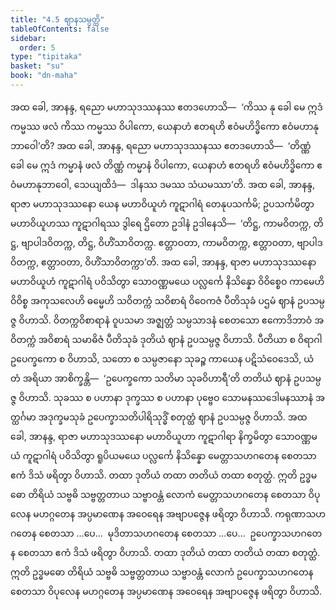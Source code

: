 ```yaml
---
title: "4.5 ဈာနသမ္ပတ္တိ"
tableOfContents: false
sidebar:
  order: 5
type: "tipitaka"
basket: "su"
book: "dn-maha"
---
```



<DynamicBreadcrumb />

<Division number="260" book="dn-maha">

<Paragraph number="575" book="dn-maha">
အထ ခေါ, အာနန္ဒ, ရညော မဟာသုဒဿနဿ ဧတဒဟောသိ—  ‘ကိဿ နု ခေါ မေ ဣဒံ ကမ္မဿ ဖလံ ကိဿ ကမ္မဿ ဝိပါကော, ယေနာဟံ ဧတရဟိ ဧဝံမဟိဒ္ဓိကော ဧဝံမဟာနုဘာဝေါ’တိ? အထ ခေါ, အာနန္ဒ, ရညော မဟာသုဒဿနဿ ဧတဒဟောသိ—  ‘တိဏ္ဏံ ခေါ မေ ဣဒံ ကမ္မာနံ ဖလံ တိဏ္ဏံ ကမ္မာနံ ဝိပါကော, ယေနာဟံ ဧတရဟိ ဧဝံမဟိဒ္ဓိကော ဧဝံမဟာနုဘာဝေါ, သေယျထိဒံ—  ဒါနဿ ဒမဿ သံယမဿာ’တိ.
</Paragraph>

<Paragraph number="576" book="dn-maha">
အထ ခေါ, အာနန္ဒ, ရာဇာ မဟာသုဒဿနော ယေန မဟာဝိယူဟံ ကူဋာဂါရံ တေနုပသင်္ကမိ; ဥပသင်္ကမိတွာ မဟာဝိယူဟဿ ကူဋာဂါရဿ ဒွါရေ ဌိတော ဥဒါနံ ဥဒါနေသိ—  ‘တိဋ္ဌ, ကာမဝိတက္က, တိဋ္ဌ, ဗျာပါဒဝိတက္က, တိဋ္ဌ, ဝိဟိံသာဝိတက္က. ဧတ္တာဝတာ, ကာမဝိတက္က, ဧတ္တာဝတာ, ဗျာပါဒဝိတက္က, ဧတ္တာဝတာ, ဝိဟိံသာဝိတက္ကာ’တိ.
</Paragraph>

</Division>
<Division number="261" book="dn-maha">

<Paragraph number="577" book="dn-maha">
အထ ခေါ, အာနန္ဒ, ရာဇာ မဟာသုဒဿနော မဟာဝိယူဟံ ကူဋာဂါရံ ပဝိသိတွာ သောဝဏ္ဏမယေ ပလ္လင်္ကေ နိသိန္နော ဝိဝိစ္စေဝ ကာမေဟိ ဝိဝိစ္စ အကုသလေဟိ ဓမ္မေဟိ သဝိတက္ကံ သဝိစာရံ ဝိဝေကဇံ ပီတိသုခံ ပဌမံ ဈာနံ ဥပသမ္ပဇ္ဇ ဝိဟာသိ. ဝိတက္ကဝိစာရာနံ ဝူပသမာ အဇ္ဈတ္တံ သမ္ပသာဒနံ စေတသော ဧကောဒိဘာဝံ အဝိတက္ကံ အဝိစာရံ သမာဓိဇံ ပီတိသုခံ ဒုတိယံ ဈာနံ ဥပသမ္ပဇ္ဇ ဝိဟာသိ. ပီတိယာ စ ဝိရာဂါ ဥပေက္ခကော စ ဝိဟာသိ, သတော စ သမ္ပဇာနော သုခဉ္စ ကာယေန ပဋိသံဝေဒေသိ, ယံ တံ အရိယာ အာစိက္ခန္တိ—  ‘ဥပေက္ခကော သတိမာ သုခဝိဟာရီ’တိ တတိယံ ဈာနံ ဥပသမ္ပဇ္ဇ ဝိဟာသိ. သုခဿ စ ပဟာနာ ဒုက္ခဿ စ ပဟာနာ ပုဗ္ဗေဝ သောမနဿဒေါမနဿာနံ အတ္ထင်္ဂမာ အဒုက္ခမသုခံ ဥပေက္ခာသတိပါရိသုဒ္ဓိံ စတုတ္ထံ ဈာနံ ဥပသမ္ပဇ္ဇ ဝိဟာသိ.
</Paragraph>

</Division>
<Division number="262" book="dn-maha">

<Paragraph number="578" book="dn-maha">
အထ ခေါ, အာနန္ဒ, ရာဇာ မဟာသုဒဿနော မဟာဝိယူဟာ ကူဋာဂါရာ နိက္ခမိတွာ သောဝဏ္ဏမယံ ကူဋာဂါရံ ပဝိသိတွာ ရူပိယမယေ ပလ္လင်္ကေ နိသိန္နော မေတ္တာသဟဂတေန စေတသာ ဧကံ ဒိသံ ဖရိတွာ ဝိဟာသိ. တထာ ဒုတိယံ တထာ တတိယံ တထာ စတုတ္ထံ. ဣတိ ဥဒ္ဓမဓော တိရိယံ သဗ္ဗဓိ သဗ္ဗတ္တတာယ သဗ္ဗာဝန္တံ လောကံ မေတ္တာသဟဂတေန စေတသာ ဝိပုလေန မဟဂ္ဂတေန အပ္ပမာဏေန အဝေရေန အဗျာပဇ္ဇေန ဖရိတွာ ဝိဟာသိ. ကရုဏာသဟဂတေန စေတသာ …ပေ…  မုဒိတာသဟဂတေန စေတသာ …ပေ…  ဥပေက္ခာသဟဂတေန စေတသာ ဧကံ ဒိသံ ဖရိတွာ ဝိဟာသိ. တထာ ဒုတိယံ တထာ တတိယံ တထာ စတုတ္ထံ. ဣတိ ဥဒ္ဓမဓော တိရိယံ သဗ္ဗဓိ သဗ္ဗတ္တတာယ သဗ္ဗာဝန္တံ လောကံ ဥပေက္ခာသဟဂတေန စေတသာ ဝိပုလေန မဟဂ္ဂတေန အပ္ပမာဏေန အဝေရေန အဗျာပဇ္ဇေန ဖရိတွာ ဝိဟာသိ.
</Paragraph>
</Division>